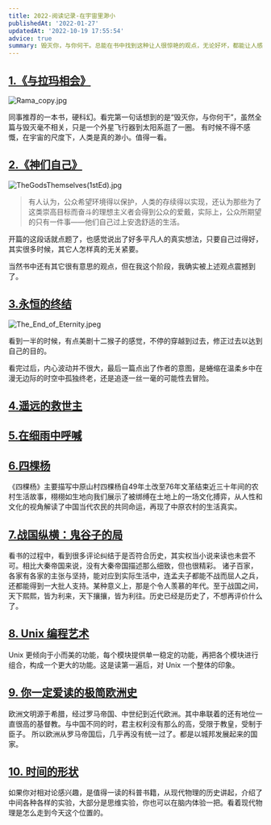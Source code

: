 ```yaml
---
title: 2022-阅读记录-在宇宙里渺小
publishedAt: '2022-01-27'
updatedAt: '2022-10-19 17:55:54'
advice: true
summary: 毁灭你，与你何干。总能在书中找到这种让人很惊艳的观点，无论好坏，都能让人感到真实。在如今这个无法言说的社会里，仿佛只有在书中才能窥见一点真实。
---
```


## [1.《与拉玛相会》](https://zh.wikipedia.org/wiki/%E8%88%87%E6%8B%89%E7%91%AA%E7%9B%B8%E6%9C%83)

![Rama_copy.jpg](https://zackdkblog.oss-cn-beijing.aliyuncs.com/Rama_copy.jpg)

同事推荐的一本书，硬科幻。看完第一句话想到的是“毁灭你，与你何干”，虽然全篇与毁灭毫不相关，只是一个外星飞行器到太阳系逛了一圈。
有时候不得不感慨，在宇宙的尺度下，人类是真的渺小。值得一看。

## [2.《神们自己》](https://book.douban.com/subject/26264967/)

![TheGodsThemselves(1stEd).jpg](<https://zackdkblog.oss-cn-beijing.aliyuncs.com/TheGodsThemselves(1stEd).jpg>)

> 有人认为，公众希望环境得以保护，人类的存续得以实现，还认为那些为了这类崇高目标而奋斗的理想主义者会得到公众的爱戴，实际上，公众所期望的只有一件事——他们自己过上安逸舒适的生活。

开篇的这段话就点题了，也感觉说出了好多平凡人的真实想法，只要自己过得好，其实很多时候，其它人怎样真的无关紧要。

当然书中还有其它很有意思的观点，但在我这个阶段，我确实被上述观点震撼到了。

## [3.永恒的终结](https://book.douban.com/subject/25829693/)

![The_End_of_Eternity.jpeg](https://zackdkblog.oss-cn-beijing.aliyuncs.com/The_End_of_Eternity.jpeg)

看到一半的时候，有点美剧十二猴子的感觉，不停的穿越到过去，修正过去以达到自己的目的。

看完过后，内心波动并不很大，最后一篇点出了作者的意图，是蜷缩在温柔乡中在漫无边际的时空中孤独终老，还是追逐一丝一毫的可能性去冒险。


## [4.遥远的救世主](https://book.douban.com/subject/1322455/)


## [5.在细雨中呼喊](https://book.douban.com/subject/20421947/)

## [6.四棵杨](https://book.douban.com/subject/4709550/)
《四棵杨》主要描写中原山村四棵杨自49年土改至76年文革结束近三十年间的农村生活故事，栩栩如生地向我们展示了被绑缚在土地上的一场文化搏弈，从人性和文化的视角解读了中国当代农民的共同命运，再现了中原农村的生活真实。


## [7.战国纵横：鬼谷子的局](https://book.douban.com/subject/10807797/)

看书的过程中，看到很多评论纠结于是否符合历史，其实权当小说来读也未尝不可。相比大秦帝国来说，没有大秦帝国描述那么细致，但也很精彩。
诸子百家，各家有各家的主张与坚持，能对应到实际生活中，连孟夫子都能不战而屈人之兵，还都能得到一大批人支持。某种意义上，那是个令人羡慕的年代。至于战国之间，天下熙熙，皆为利来，天下攘攘，皆为利往。历史已经是历史了，不想再评价什么了。

## [8. Unix 编程艺术](https://zackdkblog.oss-cn-beijing.aliyuncs.com/books/unix%E7%BC%96%E7%A8%8B%E8%89%BA%E6%9C%AF.pdf)

Unix 更倾向于小而美的功能，每个模块提供单一稳定的功能，再把各个模块进行组合，构成一个更大的功能。这是读第一遍后，对 Unix 一个整体的印象。

## [9. 你一定爱读的极简欧洲史](https://book.douban.com/subject/5366248/)

欧洲文明源于希腊，经过罗马帝国、中世纪到近代欧洲。其中串联着的还有地位一直很高的基督教。与中国不同的时，君主权利没有那么的高，受限于教皇，受制于臣子。
所以欧洲从罗马帝国后，几乎再没有统一过了。都是以城邦发展起来的国家。

## [10. 时间的形状](https://book.douban.com/subject/26992254/)

如果你对相对论感兴趣，是值得一读的科普书籍，从现代物理的历史讲起，介绍了中间各种各样的实验，大部分是思维实验，你也可以在脑内体验一把。看着现代物理是怎么走到今天这个位置的。
